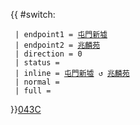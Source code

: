 {{ #switch: {{{format|}}}
  | endpoint1 = [[屯門新墟]]
  | endpoint2 = [[兆麟苑]]
  | direction = 0
  | status = 
  | inline = [[屯門新墟]] ↺ [[兆麟苑]]
  | normal =
  | full =
}}<noinclude>[[category:新界專線小巴路線模板|043C]]</noinclude>